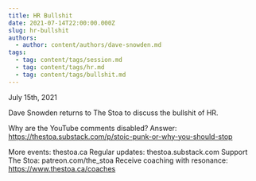 ```yaml
---
title: HR Bullshit
date: 2021-07-14T22:00:00.000Z
slug: hr-bullshit
authors:
  - author: content/authors/dave-snowden.md
tags:
  - tag: content/tags/session.md
  - tag: content/tags/hr.md
  - tag: content/tags/bullshit.md
---
```


July 15th, 2021

Dave Snowden returns to The Stoa to discuss the bullshit of HR.

Why are the YouTube comments disabled? Answer: https://thestoa.substack.com/p/stoic-punk-or-why-you-should-stop

More events: thestoa.ca
Regular updates: thestoa.substack.com
Support The Stoa: patreon.com/the_stoa
Receive coaching with resonance: https://www.thestoa.ca/coaches
